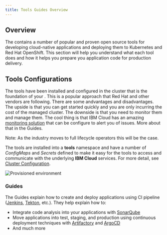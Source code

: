 ```yaml
---
title: Tools Guides Overview
---
```



## Overview

The <Globals name="env" /> contains a number of popular and proven open source tools for developing cloud-native applications and deploying them to Kubernetes and Red Hat OpenShift. This section will help you understand what each tool does and how it helps you prepare you application code for production delivery.

## Tools Configurations

The tools have been installed and configured in the cluster that is the foundation of your <Globals name="env" />. This is a popular approach that Red Hat and other vendors are following. There are some andvantages and disadvantages. The upside is that you can get started quickly and you are only incurring the cost of the managed cluster. The downside is that you need to monitor them and manage them. The cool thing is that IBM Cloud has an amazing [monitoring solution](/guides/monitoring) that can be configure to alert you of issues. More about that in the Guides.

Note: As the industry moves to full lifecycle operators this will be the case.

The tools are installed into a **tools** namespace and have a number of _ConfigMaps_ and _Secrets_ defined to make it easy for the tools to access and communicate with the underlying **IBM Cloud** services. For more detail, see [Cluster Configuration](/admin/cluster-configuration).

![Provisioned environment](../images/catalyst-provisioned-environment.png)

### Guides

The Guides explain how to create and deploy applications using CI pipeline ([Jenkins](/guides/continuous-integration), [Tekton](/guides/continuous-integration-tekton), etc.). They help explain how to:
- Integrate code analysis into your applications with [SonarQube](/guides/code-analysis)
- Move applications into test, staging, and production using continuous deployment techniques with [Artifactory](/guides/artifact-management) and [ArgoCD](/guides/continuous-delivery)
- And much more
